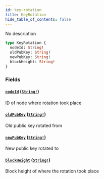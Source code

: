 ```yaml
---
id: key-rotation
title: KeyRotation
hide_table_of_contents: false
---
```



No description

```graphql
type KeyRotation {
  nodeId: String!
  oldPubKey: String!
  newPubKey: String!
  blockHeight: String!
}
```


### Fields

#### [`nodeId`](#) ([`String!`](/mainnet/api/graphql/scalars/string))

ID of node where rotation took place


#### [`oldPubKey`](#) ([`String!`](/mainnet/api/graphql/scalars/string))

Old public key rotated from


#### [`newPubKey`](#) ([`String!`](/mainnet/api/graphql/scalars/string))

New public key rotated to


#### [`blockHeight`](#) ([`String!`](/mainnet/api/graphql/scalars/string))

Block height of where the rotation took place




